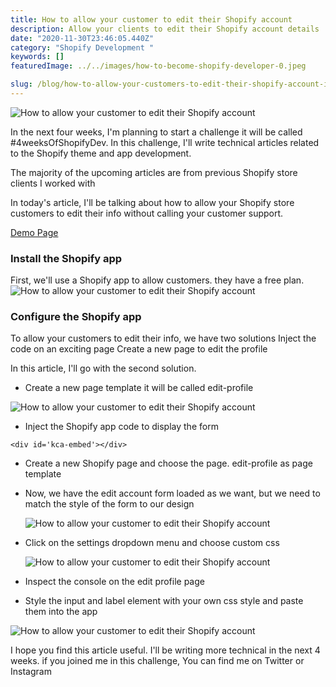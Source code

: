 ```yaml
---
title: How to allow your customer to edit their Shopify account
description: Allow your clients to edit their Shopify account details
date: "2020-11-30T23:46:05.440Z"
category: "Shopify Development "
keywords: []
featuredImage: ../../images/how-to-become-shopify-developer-0.jpeg

slug: /blog/how-to-allow-your-customers-to-edit-their-shopify-account-info
---
```


![ How to allow your customer to edit their Shopify account](../../images/how-to-become-shopify-developer-0.jpeg)

In the next four weeks, I'm planning to start a challenge it will be called #4weeksOfShopifyDev. In this challenge, I'll write technical articles related to the Shopify theme and app development.

The majority of the upcoming articles are from previous Shopify store clients I worked with

In today's article, I'll be talking about how to allow your Shopify store customers to edit their info without calling your customer support.

[Demo Page](https://ilias-haddad-test.myshopify.com/pages/edit-profile)

### Install the Shopify app

First, we'll use a Shopify app to allow customers. they have a free plan.
![ How to allow your customer to edit their Shopify account](../../images/how-to-allow-your-customers-to-edit-their-shopify-account-info-5.png)

### Configure the Shopify app

To allow your customers to edit their info, we have two solutions
Inject the code on an exciting page
Create a new page to edit the profile

In this article, I'll go with the second solution.

- Create a new page template it will be called edit-profile

![ How to allow your customer to edit their Shopify account](../../images/how-to-allow-your-customers-to-edit-their-shopify-account-info-1.png)

- Inject the Shopify app code to display the form

```
<div id='kca-embed'></div>
```

- Create a new Shopify page and choose the page. edit-profile as page template
- Now, we have the edit account form loaded as we want, but we need to match the style of the form to our design

  ![ How to allow your customer to edit their Shopify account](../../images/how-to-allow-your-customers-to-edit-their-shopify-account-info-2.png)

- Click on the settings dropdown menu and choose custom css

  ![ How to allow your customer to edit their Shopify account](../../images/how-to-allow-your-customers-to-edit-their-shopify-account-info-3.png)

- Inspect the console on the edit profile page
- Style the input and label element with your own css style and paste them into the app

![ How to allow your customer to edit their Shopify account](../../images/how-to-allow-your-customers-to-edit-their-shopify-account-info-4.png)

I hope you find this article useful. I'll be writing more technical in the next 4 weeks. if you joined me in this challenge, You can find me on Twitter or Instagram
